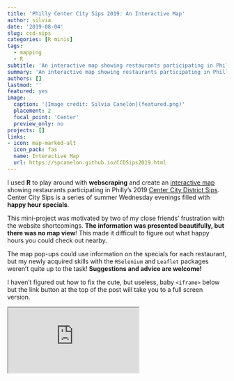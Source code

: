 ```yaml
---
title: 'Philly Center City Sips 2019: An Interactive Map'
author: silvia
date: '2019-08-04'
slug: ccd-sips
categories: [R minis]
tags:
  - mapping
  - R
subtitle: 'An interactive map showing restaurants participating in Philly’s Center City District Sips 2019.'
summary: 'An interactive map showing restaurants participating in Philly’s Center City District Sips 2019.'
authors: []
lastmod: ''
featured: yes
image:
  caption: '[Image credit: Silvia Canelón](featured.png)'
  placement: 2
  focal_point: 'Center'
  preview_only: no
projects: []
links:
- icon: map-marked-alt
  icon_pack: fas
  name: Interactive Map
  url: https://spcanelon.github.io/CCDSips2019.html
---
```


I used **R** to play around with **webscraping** and create an [interactive map](https://spcanelon.github.io/CCDSips2019.html/) showing restaurants participating in Philly’s 2019 [Center City District Sips](https://centercityphila.org/explore-center-city/ccdsips). Center City Sips is a series of summer Wednesday evenings filled with **happy hour specials**.

This mini-project was motivated by two of my close friends' frustration with the website shortcomings. **The information was presented beautifully, but there was no map view**! This made it difficult to figure out what happy hours you could check out nearby.

The map pop-ups could use information on the specials for each restaurant, but my newly acquired skills with the `RSelenium` and `Leaflet` packages weren't quite up to the task! **Suggestions and advice are welcome!**

I haven't figured out how to fix the cute, but useless, baby `<iframe>` below but the link button at the top of the post will take you to a full screen version.


<iframe
    src="https://spcanelon.github.io/CCDSips2019.html">
    width= "1000px"
    height= "500px"
    style="border:none">
</iframe>
